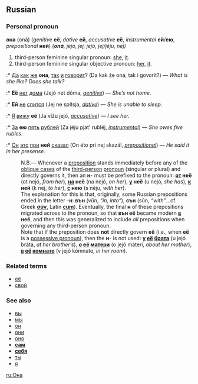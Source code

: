 ==Russian==
===Personal pronoun===
'''она''' (oná) (''genitive'' '''её''', ''dative'' '''ей''', ''accusative'' '''её''', ''instrumental'' '''ей'''/'''ею''', ''prepositional'' '''ней''') ''('''oná''', jejó, jej, jejó, jej/jéju, nej)''

# third-person feminine singular pronoun: [[she]], [[it]].
# third-person feminine singular objective pronoun: [[her]], [[it]].
:* [[Да]] [[как]] [[же]] '''она''', [[так]] [[и]] [[говорить|говорит]]? (Da kak že oná, tak i govorít?) — ''What is she like? Does she talk?''
:* '''Её''' [[нет]] [[дом|дома]] (Jejó net dóma, ''[[genitive]]'') — ''She’s not home.''
:* '''Ей''' [[не]] [[спать|спится]] (Jej ne spítsja, ''[[dative]]'') — ''She is unable to sleep.''
:* [[Я]] [[видеть|вижу]] '''её''' (Ja vížu jejó, ''[[accusative]]'') — ''I see her.''
:* [[За]] '''ею''' [[пять]] [[рубль|рублей]] (Za jéju pjat' rubléj, ''[[instrumental]]'') — ''She owes five rubles.''
:* [[Он]] [[этот|это]] [[при]] '''ней''' [[говорить|сказал]] (On éto pri nej skazál, ''[[prepositional]]'') — ''He said it in her presense.''

:N.B.— Whenever a [[preposition]] stands immediately before any of the [[oblique case]]s of the [[third-person]] [[pronoun]] (singular or plural) and directly governs it, then an '''н'''- must be prefixed to the pronoun: '''[[от]] неё''' (ot nejó, ''from her''), '''[[на]] неё''' (na nejó, ''on her''), '''[[у]] неё''' (u nejó, ''she has''), '''[[к]] ней''' (k nej, ''to her''), '''[[с]] нею''' (s néju, ''with her'').
:The explanation for this is that, originally, some Russian prepositions ended in the letter -'''н''': '''вън''' (vŭn, ''“in, into”''), '''сън''' (sŭn, ''“with”''...cf. Greek '''[[σύν]]''', Latin '''[[cum]]'''). Eventually, the final '''н''' of these prepositions migrated across to the pronoun, so that '''вън её''' became modern '''[[в]] неё''', and then this was generalized to include ''all'' prepositions when governing any third-person pronoun.
:Note that if the preposition does '''not''' directly govern '''её''' (i.e., when '''её''' is a [[possessive pronoun]]), then the '''н'''- is not used: '''[[у]] [[её]] [[брат|брата]]''' (u jejó bráta, ''at her brother’s''), '''[[о]] [[её]] [[мать|матери]]''' (o jejó máteri, ''about her mother''), '''[[в]] [[её]] [[комната|комнате]]''' (v jejó kómnate, ''in her room'').

===Related terms===
*[[её]]
*[[свой]]

===See also===
*[[вы]]
*[[мы]]
*[[он]]
*[[они]]
*[[оно]]
*'''[[сам]]'''
*'''[[себя]]'''
*[[ты]]
*[[я]]

[[ru:Она]]